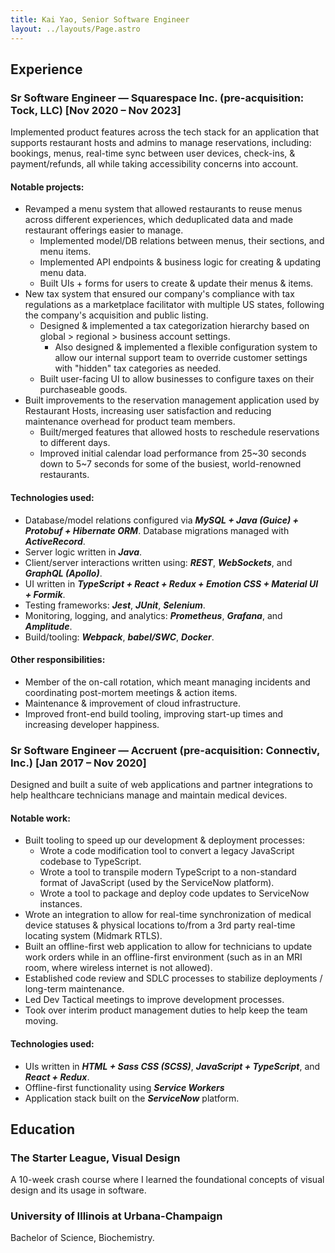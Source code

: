 ```yaml
---
title: Kai Yao, Senior Software Engineer
layout: ../layouts/Page.astro
---
```



<ResumeHeader />

## Experience

### Sr Software Engineer — Squarespace Inc. (pre-acquisition: Tock, LLC) \[Nov 2020 – Nov 2023]
Implemented product features across the tech stack for an application that supports restaurant hosts and admins to manage reservations, including: bookings, menus, real-time sync between user devices, check-ins, &
payment/refunds, all while taking accessibility concerns into account.

#### Notable projects:
* Revamped a menu system that allowed restaurants to reuse menus across different experiences, which deduplicated data and made restaurant offerings easier to manage.
  * Implemented model/DB relations between menus, their sections, and menu items.
  * Implemented API endpoints & business logic for creating & updating menu data.
  * Built UIs + forms for users to create & update their menus & items.
* New tax system that ensured our company's compliance with tax regulations as a marketplace facilitator with multiple US states, following the company's acquisition and public listing.
  * Designed & implemented a tax categorization hierarchy based on global > regional > business account settings.
    * Also designed & implemented a flexible configuration system to allow our internal support team to override customer settings with "hidden" tax categories as needed.
  * Built user-facing UI to allow businesses to configure taxes on their purchaseable goods.
* Built improvements to the reservation management application used by Restaurant Hosts, increasing user satisfaction and reducing maintenance overhead for product team members.
  * Built/merged features that allowed hosts to reschedule reservations to different days.
  * Improved initial calendar load performance from 25\~30 seconds down to 5\~7 seconds for some of the busiest, world-renowned restaurants.

#### Technologies used:
* Database/model relations configured via ***MySQL + Java (Guice) + Protobuf + Hibernate ORM***. Database migrations managed with ***ActiveRecord***.
* Server logic written in ***Java***.
* Client/server interactions written using: ***REST***, ***WebSockets***, and ***GraphQL (Apollo)***.
* UI written in ***TypeScript + React + Redux + Emotion CSS + Material UI + Formik***.
* Testing frameworks: ***Jest***, ***JUnit***, ***Selenium***.
* Monitoring, logging, and analytics: ***Prometheus***, ***Grafana***, and ***Amplitude***.
* Build/tooling: ***Webpack***, ***babel/SWC***, ***Docker***.

#### Other responsibilities:
* Member of the on-call rotation, which meant managing incidents and coordinating post-mortem meetings & action items.
* Maintenance & improvement of cloud infrastructure.
* Improved front-end build tooling, improving start-up times and increasing developer happiness.

### Sr Software Engineer — Accruent (pre-acquisition: Connectiv, Inc.) \[Jan 2017 – Nov 2020]
Designed and built a suite of web applications and partner integrations to help healthcare technicians manage and maintain medical devices.

#### Notable work:
* Built tooling to speed up our development & deployment processes:
  * Wrote a code modification tool to convert a legacy JavaScript codebase to TypeScript.
  * Wrote a tool to transpile modern TypeScript to a non-standard format of JavaScript (used by the ServiceNow platform).
  * Wrote a tool to package and deploy code updates to ServiceNow instances.
* Wrote an integration to allow for real-time synchronization of medical device statuses & physical locations to/from a 3rd party real-time locating system (Midmark RTLS).
* Built an offline-first web application to allow for technicians to update work orders while in an offline-first environment (such as in an MRI room, where wireless internet is not allowed).
* Established code review and SDLC processes to stabilize deployments / long-term maintenance.
* Led Dev Tactical meetings to improve development processes.
* Took over interim product management duties to help keep the team moving.

#### Technologies used:
* UIs written in ***HTML + Sass CSS (SCSS)***, ***JavaScript + TypeScript***, and ***React + Redux***.
* Offline-first functionality using ***Service Workers***
* Application stack built on the ***ServiceNow*** platform.

## Education

### The Starter League, Visual Design

A 10-week crash course where I learned the foundational concepts of visual design and its usage in software.

### University of Illinois at Urbana-Champaign

Bachelor of Science, Biochemistry.
